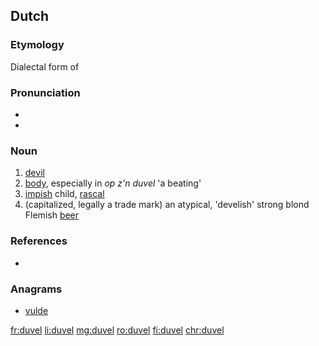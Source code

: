 ==Dutch==

===Etymology===
Dialectal form of {{term|duivel|lang=nl}}

===Pronunciation===
* {{audio|Nl-duvel.ogg|Audio}}
* {{hyphenation|du|vel|lang=nl}}

===Noun===
{{nl-noun|m|-s|duveltje}}

# [[devil]]
# [[body]], especially in ''op z'n duvel'' 'a beating'
# [[impish]] child, [[rascal]]
# (capitalized, legally a trade mark) an atypical, 'develish' strong blond Flemish [[beer]]

===References===
* {{R:Koenen}}

===Anagrams===
* [[vulde#Dutch|vulde]]

[[fr:duvel]]
[[li:duvel]]
[[mg:duvel]]
[[ro:duvel]]
[[fi:duvel]]
[[chr:duvel]]